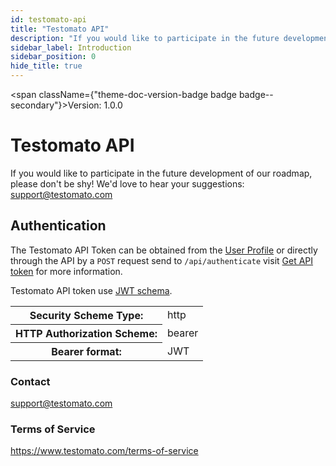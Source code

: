 ```yaml
---
id: testomato-api
title: "Testomato API"
description: "If you would like to participate in the future development of our"
sidebar_label: Introduction
sidebar_position: 0
hide_title: true
---
```



<span className={"theme-doc-version-badge badge badge--secondary"}>Version: 1.0.0</span>

# Testomato API



If you would like to participate in the future development of our
roadmap, please don't be shy! We'd love to hear your suggestions:
support@testomato.com


<div style={{"marginBottom":"2rem"}}><h2 id={"authentication"} style={{"marginBottom":"1rem"}}>Authentication</h2><Tabs><TabItem label={"API Key"} value={"ApiToken"}>

The Testomato API Token can be obtained from the [User Profile](https://www.testomato.com/user/profile) 
or directly through the API by a `POST` request send to `/api/authenticate` visit 
[Get API token](/api/get-api-token) for more information.

Testomato API token use [JWT schema](https://jwt.io/).


<div><table><tbody><tr><th>Security Scheme Type:</th><td>http</td></tr><tr><th>HTTP Authorization Scheme:</th><td>bearer</td></tr><tr><th>Bearer format:</th><td>JWT</td></tr></tbody></table></div></TabItem></Tabs></div><div style={{"display":"flex","flexDirection":"column","marginBottom":"var(--ifm-paragraph-margin-bottom)"}}><h3 style={{"marginBottom":"0.25rem"}}>Contact</h3><span><a href={"mailto:support@testomato.com"}>support@testomato.com</a></span></div><div style={{"marginBottom":"var(--ifm-paragraph-margin-bottom)"}}><h3 style={{"marginBottom":"0.25rem"}}>Terms of Service</h3><a href={"https://www.testomato.com/terms-of-service"}>https://www.testomato.com/terms-of-service</a></div>
      